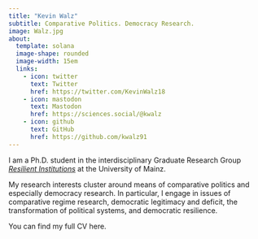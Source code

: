 ```yaml
---
title: "Kevin Walz"
subtitle: Comparative Politics. Democracy Research. 
image: Walz.jpg
about: 
  template: solana
  image-shape: rounded
  image-width: 15em
  links:
    - icon: twitter
      text: Twitter
      href: https://twitter.com/KevinWalz18
    - icon: mastodon
      text: Mastodon
      href: https://sciences.social/@kwalz
    - icon: github
      text: GitHub
      href: https://github.com/kwalz91
---
```


I am a Ph.D. student in the interdisciplinary Graduate Research Group [*Resilient Institutions*](https://resilient.institutions.uni-mainz.de/) at the University of Mainz.

My research interests cluster around means of comparative politics and especially democracy research. In particular, I engage in issues of comparative regime research, democratic legitimacy and deficit, the transformation of political systems, and democratic resilience.

You can find my full CV here.
